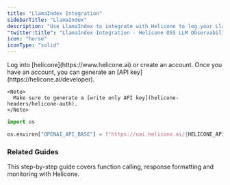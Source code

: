 ```yaml
---
title: "LlamaIndex Integration"
sidebarTitle: "LlamaIndex"
description: "Use LlamaIndex to integrate with Helicone to log your LlamaIndex usage."
"twitter:title": "LlamaIndex Integration - Helicone OSS LLM Observability"
icon: "horse"
iconType: "solid"
---
```


<Steps>
  <Step title="Create an account + Generate an API Key">
    Log into [helicone](https://www.helicone.ai) or create an account. Once you have an account, you
    can generate an [API key](https://helicone.ai/developer).

    <Note>
      Make sure to generate a [write only API key](helicone-headers/helicone-auth).
    </Note>

  </Step>
  <Step title="Set OPENAI_BASE_URL as an environment variable">

  <CodeGroup>

```python example.py
import os

os.environ["OPENAI_API_BASE"] = f"https://oai.helicone.ai/{HELICONE_API_KEY}/v1"
```

</CodeGroup>

  </Step>

</Steps>

### Related Guides

<CardGroup cols={1}>
  <Card
    title="Building a chatbot with OpenAI structured outputs"
    icon="lightbulb"
    href="/guides/cookbooks/openai-structured-outputs"
    iconType="light"
    vertical
  >
    This step-by-step guide covers function calling, response formatting and
    monitoring with Helicone.
  </Card>
</CardGroup>

